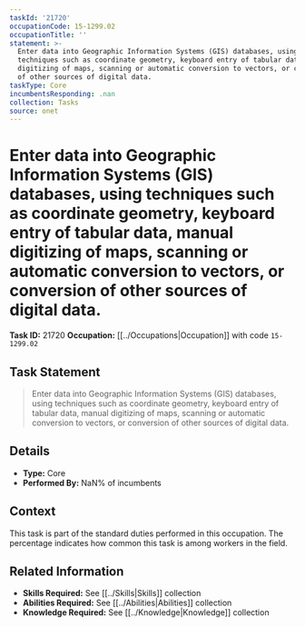 ```yaml
---
taskId: '21720'
occupationCode: 15-1299.02
occupationTitle: ''
statement: >-
  Enter data into Geographic Information Systems (GIS) databases, using
  techniques such as coordinate geometry, keyboard entry of tabular data, manual
  digitizing of maps, scanning or automatic conversion to vectors, or conversion
  of other sources of digital data.
taskType: Core
incumbentsResponding: .nan
collection: Tasks
source: onet
---
```

# Enter data into Geographic Information Systems (GIS) databases, using techniques such as coordinate geometry, keyboard entry of tabular data, manual digitizing of maps, scanning or automatic conversion to vectors, or conversion of other sources of digital data.

**Task ID:** 21720
**Occupation:** [[../Occupations|Occupation]] with code `15-1299.02`

## Task Statement

> Enter data into Geographic Information Systems (GIS) databases, using techniques such as coordinate geometry, keyboard entry of tabular data, manual digitizing of maps, scanning or automatic conversion to vectors, or conversion of other sources of digital data.

## Details

- **Type:** Core
- **Performed By:** NaN% of incumbents

## Context

This task is part of the standard duties performed in this occupation. The percentage indicates how common this task is among workers in the field.

## Related Information

- **Skills Required:** See [[../Skills|Skills]] collection
- **Abilities Required:** See [[../Abilities|Abilities]] collection
- **Knowledge Required:** See [[../Knowledge|Knowledge]] collection
